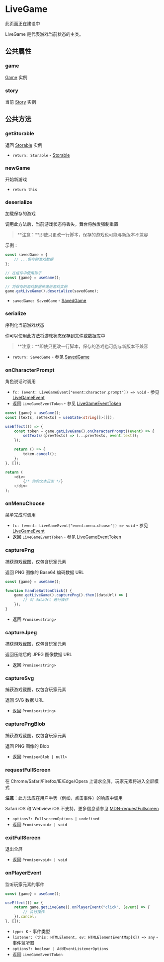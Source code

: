 
# LiveGame

<Callout type="warning" emoji="⚠️">
    此页面正在建设中
</Callout>

LiveGame 是代表游戏当前状态的主类。

## 公共属性

### game

[Game](./game) 实例

### story

当前 [Story](../elements/story) 实例

## 公共方法

### getStorable

<Steps>

返回 [Storable](./storable) 实例

- `return: Storable` - [Storable](./storable)

</Steps>

### newGame

<Steps>

开始新游戏

- `return this`

</Steps>

### deserialize

<Steps>

加载保存的游戏

调用此方法后，当前游戏状态将丢失，舞台将触发强制重置

> **注意：**即使只更改一行脚本，保存的游戏也可能与新版本不兼容

示例：

```typescript
const savedGame = {
    // ...保存的游戏数据
};

// 在组件中使用钩子
const {game} = useGame();

// 将保存的游戏数据传递给游戏实例
game.getLiveGame().deserialize(savedGame);
```

- `savedGame: SavedGame` - [SavedGame](../types/SavedGame)

</Steps>

### serialize

<Steps>

序列化当前游戏状态

你可以使用此方法将游戏状态保存到文件或数据库中

> **注意：**即使只更改一行脚本，保存的游戏也可能与新版本不兼容

- `return: SavedGame` - 参见 [SavedGame](../types/SavedGame)

</Steps>

### onCharacterPrompt

<Steps>

角色说话时调用

- `fc: (event: LiveGameEvent["event:character.prompt"]) => void` - 参见 [LiveGameEvent](../types/LiveGameEvent#event%3Acharacter.prompt)
- 返回 `LiveGameEventToken` - 参见 [LiveGameEventToken](../types/LiveGameEventToken)

```typescript
const {game} = useGame();
const [texts, setTexts] = useState<string[]>([]);

useEffect(() => {
    const token = game.getLiveGame().onCharacterPrompt((event) => {
        setTexts((prevTexts) => [...prevTexts, event.text]);
    });

    return () => {
        token.cancel();
    };
}, []);

return (
    <div>
        {/* 你的文本日志 */}
    </div>
);
```

</Steps>

### onMenuChoose

<Steps>

菜单完成时调用

- `fc: (event: LiveGameEvent["event:menu.choose"]) => void` - 参见 [LiveGameEvent](../types/LiveGameEvent#event%3Amenu.choose)
- 返回 `LiveGameEventToken` - 参见 [LiveGameEventToken](../types/LiveGameEventToken)

</Steps>

### capturePng

<Steps>

捕获游戏截图，仅包含玩家元素

返回 PNG 图像的 Base64 编码数据 URL

```typescript
const {game} = useGame();

function handleButtonClick() {
    game.getLiveGame().capturePng().then((dataUrl) => {
        // 对 dataUrl 进行操作
    });
}
```

- 返回 `Promise<string>`

</Steps>

### captureJpeg

<Steps>

捕获游戏截图，仅包含玩家元素

返回压缩后的 JPEG 图像数据 URL

- 返回 `Promise<string>`

</Steps>

### captureSvg

<Steps>

捕获游戏截图，仅包含玩家元素

返回 SVG 数据 URL

- 返回 `Promise<string>`

</Steps>

### capturePngBlob

<Steps>

捕获游戏截图，仅包含玩家元素

返回 PNG 图像的 Blob

- 返回 `Promise<Blob | null>`

</Steps>

### requestFullScreen

<Steps>

在 Chrome/Safari/Firefox/IE/Edge/Opera 上请求全屏，玩家元素将进入全屏模式

**注意**：此方法应在用户手势（例如，点击事件）的响应中调用

Safari iOS 和 Webview iOS 不支持，更多信息请参见 [MDN-requestFullscreen](https://developer.mozilla.org/en-US/docs/Web/API/Element/requestFullscreen)

- `options?: FullscreenOptions | undefined`
- 返回 `Promise<void> | void`

</Steps>

### exitFullScreen

<Steps>

退出全屏

- 返回 `Promise<void> | void`

</Steps>

### onPlayerEvent

<Steps>

监听玩家元素的事件

```typescript
const {game} = useGame();

useEffect(() => {
    return game.getLiveGame().onPlayerEvent("click", (event) => {
        // 执行操作
    }).cancel;
}, []);
```

- `type: K` - 事件类型
- `listener: (this: HTMLElement, ev: HTMLElementEventMap[K]) => any` - 事件监听器
- `options?: boolean | AddEventListenerOptions`
- 返回 `LiveGameEventToken`

</Steps>